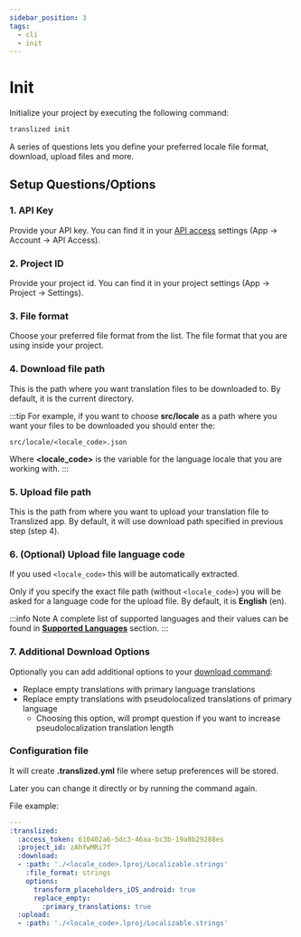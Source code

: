 ```yaml
---
sidebar_position: 3
tags:
  - cli
  - init
---
```


# Init

Initialize your project by executing the following command:

```bash
translized init
```

A series of questions lets you define your preferred locale file format, download, upload files and more.

## Setup Questions/Options

### 1. API Key

Provide your API key. You can find it in your [API access](https://app.translized.com/account/api) settings (App -> Account -> API Access).

### 2. Project ID

Provide your project id. You can find it in your project settings (App -> Project -> Settings).

### 3. File format

Choose your preferred file format from the list. The file format that you are using inside your project.

### 4. Download file path

This is the path where you want translation files to be downloaded to. By default, it is the current directory.

:::tip
For example, if you want to choose **src/locale** as a path where you want your files to be downloaded you should enter the:

`src/locale/<locale_code>.json`

Where **<locale_code>** is the variable for the language locale that you are working with.
:::

### 5. Upload file path

This is the path from where you want to upload your translation file to Translized app. By default, it will use download path specified in previous step (step 4).

### 6. (Optional) Upload file language code

If you used `<locale_code>` this will be automatically extracted.

Only if you specify the exact file path (without `<locale_code>`) you will be asked for a language code for the upload file. By default, it is **English** (en).

:::info Note
A complete list of supported languages and their values can be found in [**Supported Languages**](/docs/features/supported-languages) section.
:::

### 7. Additional Download Options

Optionally you can add additional options to your [download command](https://docs.translized.com/docs/cli/commands/download):

- Replace empty translations with primary language translations
- Replace empty translations with pseudolocalized translations of primary language
  - Choosing this option, will prompt question if you want to increase pseudolocalization translation length

### Configuration file

It will create **.translized.yml** file where setup preferences will be stored.

Later you can change it directly or by running the command again.

File example:

```yml
---
:translized:
  :access_token: 610402a6-5dc3-46aa-bc3b-19a8b29288es
  :project_id: zAhfwMRi7f
  :download:
  - :path: './<locale_code>.lproj/Localizable.strings'
    :file_format: strings
    options:
      transform_placeholders_iOS_android: true
      replace_empty:
        :primary_translations: true
  :upload:
  - :path: './<locale_code>.lproj/Localizable.strings'
```
